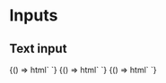 
<Meta title="Inputs|Text" component='t-input' />

# Inputs

## Text input

<Preview>
  <Story name="sm">
    {() => html`
      <t-input size="sm"></t-input>
    `}
  </Story>
  <Story name="md">
    {() => html`
      <t-input></t-input>
    `}
  </Story>
  <Story name="lg">
    {() => html`
      <t-input size="lg"></t-input>
    `}
  </Story>
</Preview>
